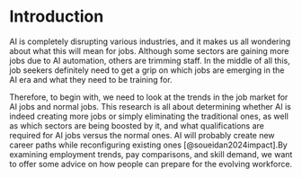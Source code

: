 # **Introduction**

AI is completely disrupting various industries, and it makes us all wondering about what this will mean for jobs. Although some sectors are gaining more jobs due to AI automation, others are trimming staff. In the middle of all this, job seekers definitely need to get a grip on which jobs are emerging in the AI era and what they need to be training for.

Therefore, to begin with, we need to look at the trends in the job market for AI jobs and normal jobs. This research is all about determining whether AI is indeed creating more jobs or simply eliminating the traditional ones, as well as which sectors are being boosted by it, and what qualifications are required for AI jobs versus the normal ones. AI will probably create new career paths while reconfiguring existing ones [@soueidan2024impact].By examining employment trends, pay comparisons, and skill demand, we want to offer some advice on how people can prepare for the evolving workforce.